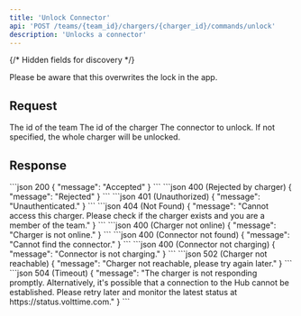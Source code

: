 ```yaml
---
title: 'Unlock Connector'
api: 'POST /teams/{team_id}/chargers/{charger_id}/commands/unlock'
description: 'Unlocks a connector'
---
```

{/* Hidden fields for discovery */}
<ParamField path="team_id" type="integer" hidden required />
<ParamField path="charger_id" type="integer" hidden required />
<ParamField body="connector_id" type="integer" hidden />

<Info>Please be aware that this overwrites the lock in the app.</Info>

## Request
<Tabs>
  <Tab title="Path">
    <ParamField path="team_id" type="integer" required>
      The id of the team
    </ParamField>
    <ParamField path="charger_id" type="integer" required>
      The id of the charger
    </ParamField>
  </Tab>
  <Tab title="Body">
    <ParamField body="connector_id" type="integer" required>
      The connector to unlock. If not specified, the whole charger will be unlocked.
    </ParamField>
  </Tab>
</Tabs>

## Response
<Tabs>
  <Tab title="Example">
    <CodeGroup>
      ```json 200
      {
        "message": "Accepted"
      }
      ```
      ```json 400 (Rejected by charger)
      {
        "message": "Rejected"
      }
      ```
      ```json 401 (Unauthorized)
      {
        "message": "Unauthenticated."
      }
      ```
      ```json 404 (Not Found)
      {
        "message": "Cannot access this charger. Please check if the charger exists and you are a member of the team."
      }
      ```
      ```json 400 (Charger not online)
      {
        "message": "Charger is not online."
      }
      ```
      ```json 400 (Connector not found)
      {
        "message": "Cannot find the connector."
      }
      ```
      ```json 400 (Connector not charging)
      {
        "message": "Connector is not charging."
      }
      ```
      ```json 502 (Charger not reachable)
      {
        "message": "Charger not reachable, please try again later."
      }
      ```
      ```json 504 (Timeout)
      {
        "message": "The charger is not responding promptly. Alternatively, it's possible that a connection to the Hub cannot be established. Please retry later and monitor the latest status at https://status.volttime.com."
      }
      ```
    </CodeGroup>
  </Tab>
</Tabs>